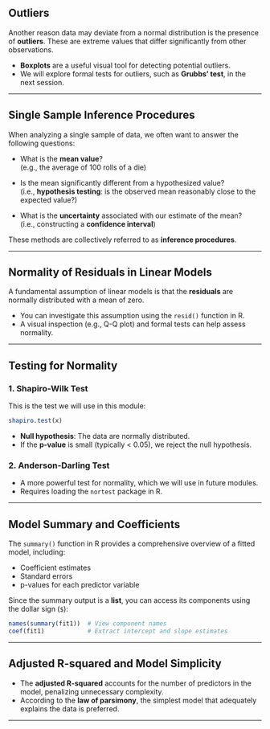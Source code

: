 ## Outliers

Another reason data may deviate from a normal distribution is the presence of **outliers**. These are extreme values that differ significantly from other observations.

- **Boxplots** are a useful visual tool for detecting potential outliers.
- We will explore formal tests for outliers, such as **Grubbs' test**, in the next session.

---

## Single Sample Inference Procedures

When analyzing a single sample of data, we often want to answer the following questions:

- What is the **mean value**?  
  (e.g., the average of 100 rolls of a die)

- Is the mean significantly different from a hypothesized value?  
  (i.e., **hypothesis testing**: is the observed mean reasonably close to the expected value?)

- What is the **uncertainty** associated with our estimate of the mean?  
  (i.e., constructing a **confidence interval**)

These methods are collectively referred to as **inference procedures**.

---

## Normality of Residuals in Linear Models

A fundamental assumption of linear models is that the **residuals** are normally distributed with a mean of zero.

- You can investigate this assumption using the `resid()` function in R.
- A visual inspection (e.g., Q-Q plot) and formal tests can help assess normality.

---

## Testing for Normality

### 1. Shapiro-Wilk Test

This is the test we will use in this module:

```r
shapiro.test(x)
```

- **Null hypothesis**: The data are normally distributed.
- If the **p-value** is small (typically < 0.05), we reject the null hypothesis.

### 2. Anderson-Darling Test

- A more powerful test for normality, which we will use in future modules.
- Requires loading the `nortest` package in R.

---

## Model Summary and Coefficients

The `summary()` function in R provides a comprehensive overview of a fitted model, including:

- Coefficient estimates
- Standard errors
- p-values for each predictor variable

Since the summary output is a **list**, you can access its components using the dollar sign (`$`):

```r
names(summary(fit1))  # View component names
coef(fit1)            # Extract intercept and slope estimates
```

---

## Adjusted R-squared and Model Simplicity

- The **adjusted R-squared** accounts for the number of predictors in the model, penalizing unnecessary complexity.
- According to the **law of parsimony**, the simplest model that adequately explains the data is preferred.

---
